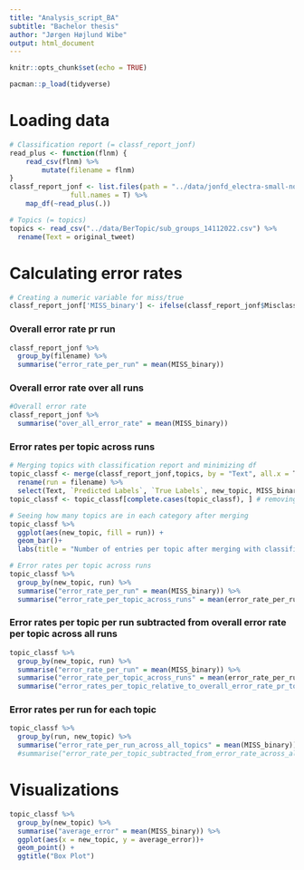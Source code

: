 ```yaml
---
title: "Analysis_script_BA"
subtitle: "Bachelor thesis"
author: "Jørgen Højlund Wibe"
output: html_document
---
```



```r
knitr::opts_chunk$set(echo = TRUE)

pacman::p_load(tidyverse)
```

# Loading data
```r
# Classification report (= classf_report_jonf)
read_plus <- function(flnm) {
    read_csv(flnm) %>% 
        mutate(filename = flnm)
}
classf_report_jonf <- list.files(path = "../data/jonfd_electra-small-nordic", pattern = "*.csv", 
               full.names = T) %>% 
    map_df(~read_plus(.))

# Topics (= topics)
topics <- read_csv("../data/BerTopic/sub_groups_14112022.csv") %>% 
  rename(Text = original_tweet) 
```

# Calculating error rates
```r
# Creating a numeric variable for miss/true
classf_report_jonf['MISS_binary'] <- ifelse(classf_report_jonf$Misclassification == "TRUE", 1, 0)
```

### Overall error rate pr run
```r
classf_report_jonf %>% 
  group_by(filename) %>% 
  summarise("error_rate_per_run" = mean(MISS_binary))
```

### Overall error rate over all runs
```r
#Overall error rate
classf_report_jonf %>% 
  summarise("over_all_error_rate" = mean(MISS_binary))
```

### Error rates per topic across runs
```r
# Merging topics with classification report and minimizing df
topic_classf <- merge(classf_report_jonf,topics, by = "Text", all.x = T, all.y = F) %>% 
  rename(run = filename) %>% 
  select(Text, `Predicted Labels`, `True Labels`, new_topic, MISS_binary, run)
topic_classf <- topic_classf[complete.cases(topic_classf), ] # removing rows with NA's in topic (50 rows of which 10 were in Arabic)

# Seeing how many topics are in each category after merging
topic_classf %>% 
  ggplot(aes(new_topic, fill = run)) +
  geom_bar()+
  labs(title = "Number of entries per topic after merging with classification report", subtitle = "NB: Divide y-axis by 10")

# Error rates per topic across runs
topic_classf %>% 
  group_by(new_topic, run) %>% 
  summarise("error_rate_per_run" = mean(MISS_binary)) %>% 
  summarise("error_rate_per_topic_across_runs" = mean(error_rate_per_run))
```

### Error rates per topic per run subtracted from overall error rate per topic across all runs
```r
topic_classf %>% 
  group_by(new_topic, run) %>% 
  summarise("error_rate_per_run" = mean(MISS_binary)) %>% 
  summarise("error_rate_per_topic_across_runs" = mean(error_rate_per_run)) %>% 
  summarise("error_rates_per_topic_relative_to_overall_error_rate_pr_topic" = error_rate_per_topic_across_runs - mean(topic_classf$MISS_binary))
```

### Error rates per run for each topic
```r
topic_classf %>% 
  group_by(run, new_topic) %>% 
  summarise("error_rate_per_run_across_all_topics" = mean(MISS_binary)) #%>% 
  #summarise("error_rate_per_topic_subtracted_from_error_rate_across_all_topics_per_run" =  - error_rate_per_run_across_all_topics)
```

# Visualizations
```r
topic_classf %>% 
  group_by(new_topic) %>% 
  summarise("average_error" = mean(MISS_binary)) %>% 
  ggplot(aes(x = new_topic, y = average_error))+
  geom_point() +
  ggtitle("Box Plot")


```

